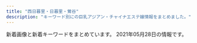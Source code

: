 ```yaml
---
title: "西日暮里・日暮里・鶯谷"
description: "キーワード別にの巨乳アジアン・チャイナエステ嬢情報をまとめました。"
---
```


新着画像と新着キーワードをまとめています。
2021年05月28日の情報です。

<DmmAffiliateIns />
<KeywordTable
  shops={
    [
    {
        "keywords": {
            "\u30bb\u30af\u30b7\u30fc": 34,
            "\u30c0\u30a4\u30ca\u30de\u30a4\u30c8": 1,
            "E": 1,
            "G": 2
        },
        "station": "JR\u65e5\u66ae\u91cc\u99c5\u5357\u53e3",
        "url": "https://www.sofia-est.com/",
        "img_links": [
            "https://www.sofia-est.com/img/material/photo8.jpg",
            "https://www.sofia-est.com/img/girl/main/s106_1.jpg",
            "https://www.sofia-est.com/img/girl/list/s97_list.jpg",
            "https://www.sofia-est.com/img/girl/thumb/s113_2.jpg",
            "https://www.sofia-est.com/img/girl/thumb/s97_2.jpg",
            "https://www.sofia-est.com/img/girl/list/s113_list.jpg",
            "https://www.sofia-est.com/img/material/top_kodawariimg1.jpg",
            "https://www.sofia-est.com/img/girl/thumb/s97_1.jpg",
            "https://www.sofia-est.com/img/girl/thumb/s105_5.jpg",
            "https://www.sofia-est.com/img/girl/main/s57_1.jpg",
            "https://www.sofia-est.com/img/girl/thumb/s113_1.jpg",
            "https://www.sofia-est.com/img/material/movie_right_yaji.png",
            "https://www.sofia-est.com/img/girl/thumb/s105_3.jpg",
            "https://www.sofia-est.com/img/material/movie_left_yaji.png",
            "https://www.sofia-est.com/img/material/mob_t5.jpg",
            "https://www.sofia-est.com/img/girl/list/s81_list.jpg",
            "https://www.sofia-est.com/img/girl/thumb/s106_4.jpg",
            "https://www.sofia-est.com/img/girl/list/s99_list.jpg",
            "https://www.sofia-est.com/img/girl/main/s108_1.jpg",
            "https://www.sofia-est.com/img/girl/pickup/pickup20200111122329.jpg",
            "https://www.sofia-est.com/img/girl/thumb/s89_2.jpg",
            "https://www.sofia-est.com/img/girl/main/s81_1.jpg",
            "https://www.sofia-est.com/img/material/pagetop_rollout.png",
            "https://www.sofia-est.com/img/material/courseoption_rev1.png",
            "https://www.sofia-est.com/img/girl/main/s113_1.jpg",
            "https://www.sofia-est.com/img/material/noimg_b.jpg",
            "https://www.sofia-est.com/img/material/gm2_rollout.png",
            "https://www.sofia-est.com/img/material/mob_m4.jpg",
            "https://www.sofia-est.com/img/material/top_about.png",
            "https://www.sofia-est.com/img/material/page8_subt1.png",
            "https://www.sofia-est.com/img/girl/thumb/s108_1.jpg",
            "https://www.sofia-est.com/img/material/mobileqr.png",
            "https://www.sofia-est.com/img/girl/list/s92_list.jpg",
            "https://www.sofia-est.com/img/material/photo4.jpg",
            "https://www.sofia-est.com/img/material/page6_subt1.png",
            "https://www.sofia-est.com/img/material/mob_m3_rev1.jpg",
            "https://www.sofia-est.com/img/girl/thumb/s84_1.jpg",
            "https://www.sofia-est.com/img/girl/thumb/s105_2.jpg",
            "https://www.sofia-est.com/img/girl/thumb/s56_1.jpg",
            "https://www.sofia-est.com/img/material/page4_subt1.png",
            "https://www.sofia-est.com/img/girl/thumb/s81_1.jpg",
            "https://www.sofia-est.com/img/girl/thumb/s100_2.jpg",
            "https://www.sofia-est.com/img/material/page5_subt1.png",
            "https://www.sofia-est.com/img/material/photo7.jpg",
            "https://www.sofia-est.com/img/material/course_tanta2.png",
            "https://www.sofia-est.com/img/girl/thumb/s105_4.jpg",
            "https://www.sofia-est.com/img/girl/thumb/s105_1.jpg",
            "https://www.sofia-est.com/img/material/course_tanta1.png",
            "https://www.sofia-est.com/img/material/mob_m5.jpg",
            "https://www.sofia-est.com/img/material/gm1_rollout.png",
            "https://www.sofia-est.com/img/girl/thumb/s92_1.jpg",
            "https://www.sofia-est.com/img/girl/main/s97_1.jpg",
            "https://www.sofia-est.com/img/material/hosi5.png",
            "https://www.sofia-est.com/img/material/photo5.jpg",
            "https://www.sofia-est.com/img/girl/thumb/s106_3.jpg",
            "https://www.sofia-est.com/img/material/page2_subt1.png",
            "https://www.sofia-est.com/img/girl/pickup/pickup20191220093702.jpg",
            "https://www.sofia-est.com/img/material/coursepoint_rev2.png",
            "https://www.sofia-est.com/img/material/mob_m1_rev1.jpg",
            "https://www.sofia-est.com/img/girl/thumb/s55_1.jpg",
            "https://www.sofia-est.com/img/material/top_kodawari.png",
            "https://www.sofia-est.com/img/material/phototxt.jpg",
            "https://www.sofia-est.com/img/girl/list/s108_list.jpg",
            "https://www.sofia-est.com/img/girl/thumb/s81_2.jpg",
            "https://www.sofia-est.com/img/material/yakusoku.png",
            "https://www.sofia-est.com/img/material/mob_t3.jpg",
            "https://www.sofia-est.com/img/girl/thumb/s106_1.jpg",
            "https://www.sofia-est.com/img/material/top_pickup.png",
            "https://www.sofia-est.com/img/girl/list/s89_list.jpg",
            "https://www.sofia-est.com/img/girl/thumb/s108_3.jpg",
            "https://www.sofia-est.com/img/material/sd_rt_btn.png",
            "https://www.sofia-est.com/img/girl/list/s84_list.jpg",
            "https://www.sofia-est.com/img/girl/main/s105_1.jpg",
            "https://www.sofia-est.com/img/material/top_twitter.png",
            "https://www.sofia-est.com/img/material/page3_1_subt2.png",
            "https://www.sofia-est.com/img/girl/main/s99_1.jpg",
            "https://www.sofia-est.com/img/girl/list/s55_list.jpg",
            "https://www.sofia-est.com/img/material/mob_youtube.png",
            "https://www.sofia-est.com/img/material/photo1.jpg",
            "https://www.sofia-est.com/img/girl/thumb/s94_1.jpg",
            "https://www.sofia-est.com/img/material/doublecourse_rev1.png",
            "https://www.sofia-est.com/img/girl/list/s57_list.jpg",
            "https://www.sofia-est.com/img/girl/list/s56_list.jpg",
            "https://www.sofia-est.com/img/material/mob_t1.jpg",
            "https://www.sofia-est.com/img/banner/koko_120x60.png",
            "https://www.sofia-est.com/img/girl/thumb/s81_4.jpg",
            "https://www.sofia-est.com/img/girl/thumb/s57_1.jpg",
            "https://www.sofia-est.com/img/girl/thumb/s106_2.jpg",
            "https://www.sofia-est.com/img/material/page5_subt2.png",
            "https://www.sofia-est.com/img/material/mob_t2.jpg",
            "https://www.sofia-est.com/img/material/page3_1_subt1.png",
            "https://www.sofia-est.com/img/girl/list/s100_list.jpg",
            "https://www.sofia-est.com/img/material/photobig.jpg",
            "https://www.sofia-est.com/img/material/page7_subt1.png",
            "https://www.sofia-est.com/img/material/noimg_thumb.jpg",
            "https://www.sofia-est.com/img/girl/main/s100_1.jpg",
            "https://www.sofia-est.com/img/girl/thumb/s81_3.jpg",
            "https://www.sofia-est.com/img/girl/list/s106_list.jpg",
            "https://www.sofia-est.com/img/girl/list/s105_list.jpg",
            "https://www.sofia-est.com/img/material/noimg_m.jpg",
            "https://www.sofia-est.com/img/what/coupon202009.png",
            "https://www.sofia-est.com/img/girl/thumb/s89_1.jpg",
            "https://www.sofia-est.com/img/material/gm6_rollout.png",
            "https://www.sofia-est.com/img/top/topslide20141211.jpg",
            "https://www.sofia-est.com/img/material/photo3.jpg",
            "https://www.sofia-est.com/img/top/topslide20150918.jpg",
            "https://www.sofia-est.com/img/girl/thumb/s108_2.jpg",
            "https://www.sofia-est.com/img/girl/pickup/pickup20191220093623.jpg",
            "https://www.sofia-est.com/img/girl/thumb/s100_1.jpg",
            "https://www.sofia-est.com/img/girl/pickup/pickup20190509222453.jpg",
            "https://www.sofia-est.com/img/material/mob_t4.jpg",
            "https://www.sofia-est.com/img/material/movie20141210.jpg",
            "https://www.sofia-est.com/img/girl/main/s89_1.jpg",
            "https://www.sofia-est.com/img/material/top_news.png",
            "https://www.sofia-est.com/img/material/photo2.jpg",
            "https://www.sofia-est.com/img/material/movieicon.png",
            "https://www.sofia-est.com/img/material/page3_subt1.png",
            "https://www.sofia-est.com/img/girl/thumb/s106_5.jpg",
            "https://www.sofia-est.com/img/material/top_movie.png",
            "https://www.sofia-est.com/img/girl/list/s111_list.jpg",
            "https://www.sofia-est.com/img/material/mob_m2_rev1.jpg",
            "https://www.sofia-est.com/img/material/gm4_rollout.png",
            "https://www.sofia-est.com/img/material/page4_subt2.png",
            "https://www.sofia-est.com/img/material/top_camp.png",
            "https://www.sofia-est.com/img/top/topslide20141210.jpg",
            "https://www.sofia-est.com/img/material/top_newface.png",
            "https://www.sofia-est.com/img/material/page6_subt3.png",
            "https://www.sofia-est.com/img/material/photo6.jpg",
            "https://www.sofia-est.com/img/girl/thumb/s81_5.jpg",
            "https://www.sofia-est.com/img/material/gm5_rollout.png",
            "https://www.sofia-est.com/img/material/top_infomation.png",
            "https://www.sofia-est.com/img/material/iph.png",
            "https://www.sofia-est.com/img/girl/mobilepickup/mobilepickup20200302124127.jpg",
            "https://www.sofia-est.com/img/material/gm3_rollout.png",
            "https://www.sofia-est.com/img/material/page8_subt2.png",
            "https://www.sofia-est.com/img/girl/thumb/s99_2.jpg",
            "https://www.sofia-est.com/img/material/page6_subt2.png",
            "https://www.sofia-est.com/img/girl/thumb/s99_1.jpg",
            "https://www.sofia-est.com/img/girl/list/s94_list.jpg"
        ],
        "name": "\u30bd\u30d5\u30a3\u30a2"
    },
    {
        "name": "Oasis\uff5e\u30aa\u30a2\u30b7\u30b9",
        "keywords": {},
        "img_links": [
            "http://lillian.work/room/tl3.jpg",
            "http://lillian.work/button/home.png",
            "http://lillian.work/room/room-l1.jpg",
            "http://lillian.work/images/footer-r.png",
            "http://lillian.work/staff/miki-s1.jpg",
            "http://lillian.work/images/header3.png",
            "http://lillian.work/icon/facebook.png",
            "http://lillian.work/images/main1.jpg",
            "http://lillian.work/images/main-sp.jpg",
            "http://lillian.work/room/esthe3.jpg",
            "http://lillian.work/icon/line.png",
            "http://lillian.work/images/footer-l.png",
            "http://lillian.work/icon/google_plus.png",
            "http://lillian.work/room/room-l3.jpg",
            "http://lillian.work/room/room-l4.jpg",
            "http://lillian.work/room/tl2.jpg",
            "http://lillian.work/room/room-l2.jpg",
            "http://lillian.work/staff/miki-l1.jpg",
            "http://lillian.work/staff/nana-s1.jpg",
            "http://lillian.work/images/flower.png",
            "http://lillian.work/room/tl1.jpg",
            "http://lillian.work/button/staff.png",
            "http://lillian.work/staff/nana-l1.jpg",
            "http://lillian.work/room/esthe1.jpg",
            "http://lillian.work/images/clear.png",
            "http://lillian.work/room/esthe2.jpg",
            "http://lillian.work/icon/twitter.png"
        ],
        "station": "JR\u9daf\u8c37\u99c5\u5317\u53e3",
        "url": "http://lillian.work/"
    },
    {
        "img_links": [
            "http://www.night.ne.jp/nightnet/img/5.jpg",
            "http://www.night.ne.jp/_format/W/img/whats_view.jpg",
            "http://www.night.ne.jp/nightnet/img/6.jpg",
            "http://www.night.ne.jp/tokyo/hayasi/img_staff/g_7377.jpg",
            "http://www.night.ne.jp/tokyo/hayasi/img/view_1.jpg",
            "http://www.night.ne.jp/nightnet/img/10.jpg",
            "http://www.night.ne.jp/nightnet/img/16.jpg",
            "http://www.night.ne.jp/_format/P/img/whats_news.jpg",
            "http://www.night.ne.jp/tokyo/hayasi/img/view_4.jpg",
            "http://www.night.ne.jp/_format/P/img/over_msg_01.jpg",
            "http://www.night.ne.jp/nightnet/img/8.jpg",
            "http://www.night.ne.jp/tokyo/hayasi/img/view_6.jpg",
            "http://www.night.ne.jp/_format/P/img/index_enter_1.jpg",
            "http://www.night.ne.jp/nightnet/img/1.jpg",
            "http://www.night.ne.jp/tokyo/hayasi/img/view_2.jpg",
            "http://www.night.ne.jp/nightnet/img/14.jpg",
            "http://www.night.ne.jp/nightnet/img/11.jpg",
            "http://www.night.ne.jp/nightnet/img/2.jpg",
            "http://www.night.ne.jp/nightnet/img/17.jpg",
            "http://www.night.ne.jp/tokyo/hayasi/img/view_3.jpg",
            "http://www.night.ne.jp/nightnet/img/4.jpg",
            "http://www.night.ne.jp/tokyo/hayasi/img/index_view.jpg",
            "http://www.night.ne.jp/nightnet/img/12a.jpg",
            "http://www.night.ne.jp/nightnet/img/3.jpg",
            "http://www.night.ne.jp/nightnet/img/15.jpg",
            "http://www.night.ne.jp/nightnet/img/7.jpg",
            "http://www.night.ne.jp/tokyo/hayasi/img/qr_code.jpg",
            "http://www.night.ne.jp/tokyo/hayasi/img_staff/g_7376.jpg",
            "http://www.night.ne.jp/tokyo/hayasi/img/view_5.jpg",
            "http://www.night.ne.jp/nightnet/img/9.jpg",
            "http://www.night.ne.jp/tokyo/hayasi/img/index_top.jpg",
            "http://www.night.ne.jp/tokyo/hayasi/img/index.jpg",
            "http://www.night.ne.jp/_format/P/img/over_msg_02.jpg",
            "http://www.night.ne.jp/nightnet/img/13.jpg"
        ],
        "name": "\u6797\u30de\u30c3\u30b5\u30fc\u30b8",
        "keywords": {},
        "station": "JR\u65e5\u66ae\u91cc\u99c5",
        "url": "http://www.night.ne.jp/tokyo/hayasi/"
    },
    {
        "station": "JR\u65e5\u66ae\u91cc\u99c5\u6771\u53e3",
        "name": "\u548c\u5408 \u308f\u3054\u3046",
        "url": "http://esthe-aroma.red/",
        "img_links": [
            "http://esthe-aroma.red/images/r3.jpg",
            "http://esthe-aroma.red/images/staff_s.png",
            "http://esthe-aroma.red/images/cg04.jpg",
            "http://esthe-aroma.red/link/menlog.jpg",
            "http://esthe-aroma.red/images/cg02.jpg",
            "http://esthe-aroma.red/images/cg07.jpg",
            "http://esthe-aroma.red/images/r1.jpg",
            "http://esthe-aroma.red/images/imm.jpg",
            "http://esthe-aroma.red/images/cg10.jpg",
            "http://esthe-aroma.red/images/r4.jpg",
            "http://esthe-aroma.red/images/cg06.jpg",
            "http://esthe-aroma.red/images/sruru.jpg",
            "http://esthe-aroma.red/images/cg03.jpg",
            "http://esthe-aroma.red/images/news.png",
            "http://esthe-aroma.red/images/rec.png",
            "http://esthe-aroma.red/images/r2.jpg",
            "http://esthe-aroma.red/images/cg01.jpg",
            "http://esthe-aroma.red/images/top.png",
            "http://esthe-aroma.red/images/evetop.png",
            "http://esthe-aroma.red/images/cg08.jpg",
            "http://esthe-aroma.red/images/precau.png",
            "http://esthe-aroma.red/images/kan.jpg"
        ],
        "keywords": {
            "E": 1,
            "D": 7,
            "86": 8
        }
    },
    {
        "url": "http://www.mac-riraku106.xyz/",
        "keywords": {
            "D": 47,
            "F": 3,
            "C": 19,
            "86": 19,
            "85": 15,
            "94": 3,
            "E": 6
        },
        "station": "JR\u65e5\u66ae\u91cc\u99c5\u5357\u53e3",
        "name": "\u306f\u305f\u3061",
        "img_links": [
            "http://www.mac-riraku106.xyz/uploads/200310/1-20031013091I08.jpg",
            "http://www.mac-riraku106.xyz/uploads/191008/1-19100Q5453V63.jpg",
            "http://www.mac-riraku106.xyz/uploads/190926/1-1Z926131R6102.jpg",
            "http://www.mac-riraku106.xyz/uploads/200801/1-200P1110631926.jpg",
            "http://www.mac-riraku106.xyz/uploads/200317/1-20031G4420c38.jpg",
            "http://www.mac-riraku106.xyz/uploads/190826/1-1ZR614462Qa.jpg",
            "http://www.mac-riraku106.xyz/uploads/200608/1-20060Q0251EY.jpg",
            "http://www.mac-riraku106.xyz/static/picture/tel.png",
            "http://www.mac-riraku106.xyz/uploads/200317/1-20031G44235R7.jpg",
            "http://www.mac-riraku106.xyz/uploads/191219/1-19121912423J29.jpg",
            "http://www.mac-riraku106.xyz/uploads/190926/1-1Z926131T2408.jpg",
            "http://www.mac-riraku106.xyz/uploads/191209/1-191209122ZY50.jpg",
            "http://www.mac-riraku106.xyz/uploads/200325/1-2003251H340B9.jpg",
            "http://www.mac-riraku106.xyz/uploads/200801/1-200P1110A4M2.jpg",
            "http://www.mac-riraku106.xyz/uploads/191106/1-191106092J62Y.jpg",
            "http://www.mac-riraku106.xyz/uploads/191106/1-191106092S0357.jpg",
            "http://www.mac-riraku106.xyz/uploads/200501/1-200501144951148.jpg",
            "http://www.mac-riraku106.xyz/uploads/190723/30-1.jpg",
            "http://www.mac-riraku106.xyz/uploads/190906/1-1ZZ6125225A4.jpg",
            "http://www.mac-riraku106.xyz/static/picture/1.jpg",
            "http://www.mac-riraku106.xyz/static/picture/2.jpg",
            "http://www.mac-riraku106.xyz/uploads/191209/1-1912091229204E.jpg",
            "http://www.mac-riraku106.xyz/uploads/200325/1-2003251H312V4.jpg",
            "http://www.mac-riraku106.xyz/uploads/200501/1-200501125251121.jpg",
            "http://www.mac-riraku106.xyz/static/picture/michi01.png",
            "http://www.mac-riraku106.xyz/uploads/191008/1-19100Q5451M20.jpg",
            "http://www.mac-riraku106.xyz/uploads/191209/1-191209123459153.jpg",
            "http://www.mac-riraku106.xyz/uploads/191106/1-191106092T0531.jpg",
            "http://www.mac-riraku106.xyz/uploads/200818/1-200QQ55415J4.jpg",
            "http://www.mac-riraku106.xyz/uploads/190906/1-1ZZ612503C39.jpg",
            "http://www.mac-riraku106.xyz/uploads/200818/1-200QQ554231G.jpg",
            "http://www.mac-riraku106.xyz/static/picture/top-img09.png",
            "http://www.mac-riraku106.xyz/uploads/200801/1-200P1110412514.jpg",
            "http://www.mac-riraku106.xyz/uploads/191128/1-19112Q3111UF.jpg",
            "http://www.mac-riraku106.xyz/uploads/200608/1-20060Q02506204.jpg",
            "http://www.mac-riraku106.xyz/uploads/200501/1-200501125300127.jpg",
            "http://www.mac-riraku106.xyz/uploads/190723/33-1.jpg",
            "http://www.mac-riraku106.xyz/uploads/200501/1-200501145011C2.jpg",
            "http://www.mac-riraku106.xyz/static/picture/top-img02.png",
            "http://www.mac-riraku106.xyz/uploads/190723/1-2.jpg",
            "http://www.mac-riraku106.xyz/uploads/200501/1-200501125150516.jpg",
            "http://www.mac-riraku106.xyz/uploads/190723/23-3.jpg",
            "http://www.mac-riraku106.xyz/uploads/191128/1-19112Q31009521.jpg",
            "http://www.mac-riraku106.xyz/uploads/190723/34-1.jpg",
            "http://www.mac-riraku106.xyz/static/picture/top-img03.png",
            "http://www.mac-riraku106.xyz/static/picture/call.png",
            "http://www.mac-riraku106.xyz/uploads/200501/1-200501125159161.jpg",
            "http://www.mac-riraku106.xyz/uploads/191128/1-19112Q3102OP.jpg",
            "http://www.mac-riraku106.xyz/uploads/200501/1-200501145002a7.jpg",
            "http://www.mac-riraku106.xyz/uploads/190826/1-1ZR6144611E0.jpg",
            "http://www.mac-riraku106.xyz/uploads/190723/23-2.jpg",
            "http://www.mac-riraku106.xyz/uploads/200818/1-200QQ5535E92.jpg",
            "http://www.mac-riraku106.xyz/uploads/200310/1-200310130Z0421.jpg",
            "http://www.mac-riraku106.xyz/uploads/190723/1-1.jpg",
            "http://www.mac-riraku106.xyz/uploads/190723/10-1.jpg",
            "http://www.mac-riraku106.xyz/uploads/190723/25-1.jpg",
            "http://www.mac-riraku106.xyz/uploads/200310/1-200310130925920.jpg",
            "http://www.mac-riraku106.xyz/uploads/191219/1-191219124141563.jpg",
            "http://www.mac-riraku106.xyz/uploads/200317/1-20031G44220J0.jpg",
            "http://www.mac-riraku106.xyz/uploads/190723/21-1.jpg",
            "http://www.mac-riraku106.xyz/static/picture/top-img01.png",
            "http://www.mac-riraku106.xyz/uploads/190723/10-2.jpg",
            "http://www.mac-riraku106.xyz/static/picture/michi02.png",
            "http://www.mac-riraku106.xyz/uploads/190723/23-1.jpg"
        ]
    },
    {
        "name": "\u7e01",
        "keywords": {
            "C": 6
        },
        "station": "JR\u65e5\u66ae\u91cc\u99c5\u6771\u53e3",
        "img_links": [
            "http://www.en-nippori.net/image/therapist/02.jpg",
            "http://www.en-nippori.net/image/mainparts/images/navi01_06.jpg",
            "http://www.en-nippori.net/image/mainparts/images/navi01_03.jpg",
            "http://www.en-nippori.net/image/therapist/01.jpg",
            "http://www.en-nippori.net/image/mainparts/images/navi01_07.jpg",
            "http://www.en-nippori.net/image/therapist/04.jpg",
            "http://www.en-nippori.net/image/therapist/03.jpg",
            "http://www.en-nippori.net/image/therapist/06.jpg",
            "http://www.en-nippori.net/image/index/top.jpg",
            "http://www.en-nippori.net/image/mainparts/images/navi01_02.jpg",
            "http://www.en-nippori.net/image/mainparts/main.jpg",
            "http://www.en-nippori.net/image/mainparts/images/navi01_04.jpg",
            "http://www.en-nippori.net/image/mainparts/images/navi01_05.jpg"
        ],
        "url": "http://www.en-nippori.net/"
    },
    {
        "keywords": {
            "86": 12,
            "83": 36,
            "C": 48,
            "87": 24,
            "E": 24,
            "D": 12,
            "84": 12
        },
        "station": "JR\u897f\u65e5\u66ae\u91cc\u99c5",
        "img_links": [
            "http://flowerscent.este.work/2/uploadimg/1621772192.jpeg",
            "http://flowerscent.este.work/2/uploadimg/1600260826.jpg",
            "http://flowerscent.este.work/head_3_4691_1556258938113847.png",
            "http://flowerscent.este.work/head_2_4691_1553674270815382.png",
            "http://flowerscent.este.work/2/uploadimg/1599833697.jpg",
            "http://flowerscent.este.work/2/uploadimg/1621772225.jpg",
            "http://flowerscent.este.work/head_1_4691_1553674270167089.png"
        ],
        "url": "http://flowerscent.este.work/",
        "name": "\u3075\u308f\u3075\u308f"
    },
    {
        "name": "\u706f\u308a\u5c4b",
        "station": "JR\u897f\u65e5\u66ae\u91cc\u99c5",
        "url": "http://chou.ies.bz/",
        "keywords": {
            "85": 1,
            "D": 11,
            "E": 1,
            "86": 8,
            "C": 1,
            "87": 2,
            "84": 2
        },
        "img_links": [
            "http://chou.ies.bz/images/n1.jpg",
            "http://chou.ies.bz/photos/sites/85/2019/07/2019070106333414.jpg",
            "http://chou.ies.bz/images/mobile.png",
            "http://chou.ies.bz/photos/sites/85/2021/05/2021051201142065.jpg",
            "http://chou.ies.bz/photos/sites/85/2020/12/2020120204150858.jpg",
            "http://chou.ies.bz/images/s_staff.jpg",
            "http://chou.ies.bz/photos/sites/85/2020/10/2020100610370157.jpg",
            "http://chou.ies.bz/images/s1.png",
            "http://chou.ies.bz/photos/sites/85/2019/07/2019070106340260.jpg",
            "http://chou.ies.bz/images/s3.png",
            "http://chou.ies.bz/photos/sites/85/2020/12/2020121802483415.jpg",
            "http://chou.ies.bz/photos/sites/85/2020/10/2020100610383828.jpg",
            "http://chou.ies.bz/photos/sites/85/2020/12/2020120204265615.jpg",
            "http://chou.ies.bz/photos/sites/85/2019/06/2019062803491517.jpg",
            "http://chou.ies.bz/images/top.png",
            "http://chou.ies.bz/images/s_news.png",
            "http://chou.ies.bz/photos/sites/85/2019/07/2019070106330942.jpg",
            "http://chou.ies.bz/photos/sites/85/2019/07/2019070509385227.jpg",
            "http://chou.ies.bz/photos/sites/85/2019/12/2019120602315853.jpg",
            "http://chou.ies.bz/photos/sites/85/2021/04/2021042710033582.jpg",
            "http://chou.ies.bz/images/s_link.png",
            "http://chou.ies.bz/images/s_pick.png",
            "http://chou.ies.bz/photos/sites/85/2019/07/2019070106320474.jpg",
            "http://chou.ies.bz/images/n3.png"
        ]
    },
    {
        "url": "http://www.relax-mirai.info/",
        "name": "\u672a\u6765",
        "img_links": [
            "http://www.relax-mirai.info/images/m03.jpg",
            "http://www.relax-mirai.info/images/sayuri1.jpg",
            "http://www.relax-mirai.info/images/m04.jpg",
            "http://www.relax-mirai.info/images/qr.jpg",
            "http://www.relax-mirai.info/images/m02.jpg",
            "http://www.relax-mirai.info/images/info02.jpg",
            "http://www.relax-mirai.info/gals/risa1.jpg",
            "http://www.relax-mirai.info/gals/aki1.jpg",
            "http://www.relax-mirai.info/i/120/sayuri1.jpg",
            "http://www.relax-mirai.info/images/momo1.jpg",
            "http://www.relax-mirai.info/i/images/sayuri1.jpg",
            "http://www.relax-mirai.info/i/images/momo1.jpg",
            "http://www.relax-mirai.info/images/risa1.jpg",
            "http://www.relax-mirai.info/gals/emi1.jpg",
            "http://www.relax-mirai.info/images/info01.jpg",
            "http://www.relax-mirai.info/gals/kaka1.jpg"
        ],
        "keywords": {},
        "station": "\u65e5\u66ae\u91cc\u99c5\u6771\u53e3"
    },
    {
        "station": "JR\u897f\u65e5\u66ae\u91cc\u99c5",
        "img_links": [
            "http://onkyoukou.tyo.cm/images/face_bj3.jpg",
            "http://onkyoukou.tyo.cm/images/s_link.jpg",
            "http://onkyoukou.tyo.cm/photos/sites/88/2017/03/staff2.jpg",
            "http://onkyoukou.tyo.cm/images/mobile.jpg",
            "http://onkyoukou.tyo.cm/images/acc3.jpg",
            "http://onkyoukou.tyo.cm/images/acc1.jpg",
            "http://onkyoukou.tyo.cm/photos/sites/88/2017/03/staff4.jpg",
            "http://onkyoukou.tyo.cm/images/n3.jpg",
            "http://onkyoukou.tyo.cm/images/s_pick.jpg",
            "http://onkyoukou.tyo.cm/images/s_staff.jpg",
            "http://onkyoukou.tyo.cm/images/nbj3.jpg",
            "http://onkyoukou.tyo.cm/images/s_news.jpg",
            "http://onkyoukou.tyo.cm/images/s_mobile.jpg",
            "http://onkyoukou.tyo.cm/images/top.png",
            "http://onkyoukou.tyo.cm/photos/sites/88/2017/03/staff1.jpg",
            "http://onkyoukou.tyo.cm/images/s_face.jpg",
            "http://onkyoukou.tyo.cm/images/nbj1.jpg",
            "http://onkyoukou.tyo.cm/images/face_bj.jpg",
            "http://onkyoukou.tyo.cm/photos/sites/88/2020/03/2020030111163079.jpg",
            "http://onkyoukou.tyo.cm/images/n1.jpg",
            "http://onkyoukou.tyo.cm/images/acc2.jpg",
            "http://onkyoukou.tyo.cm/images/s_staff1.jpg",
            "http://onkyoukou.tyo.cm/images/line.jpg"
        ],
        "name": "\u6e29\u99a8\u6e2f-\u304a\u3093\u304d\u3087\u3046\u3053\u3046-",
        "keywords": {
            "87": 3,
            "86": 3,
            "88": 6,
            "C": 13
        },
        "url": "http://onkyoukou.tyo.cm/"
    },
    {
        "img_links": [
            "http://momo.tyo.cm/images/news.png",
            "http://momo.tyo.cm/images/tit04.png",
            "http://momo.tyo.cm/images/tit01.png",
            "http://momo.tyo.cm/images/nav_link02.png",
            "http://momo.tyo.cm/photos/sites/53/2021/02/2021021607405658.jpg",
            "http://momo.tyo.cm/images/nav_link03.png",
            "http://momo.tyo.cm/images/tit_com.png",
            "http://momo.tyo.cm/images/tit02.png",
            "http://momo.tyo.cm/images/nav_link04.png",
            "http://momo.tyo.cm/images/tit_com05.png",
            "http://momo.tyo.cm/photos/sites/53/2021/02/2021021607405730.jpg",
            "http://momo.tyo.cm/images/tit_com04.png",
            "http://momo.tyo.cm/images/border01.png",
            "http://momo.tyo.cm/images/border02.png",
            "http://momo.tyo.cm/images/tit_com02.png",
            "http://momo.tyo.cm/photos/sites/53/2021/02/2021021607405578.jpg",
            "http://momo.tyo.cm/photos/sites/53/2021/02/2021021607405882.jpg",
            "http://momo.tyo.cm/images/tit_staff.png",
            "http://momo.tyo.cm/images/pagetop.png",
            "http://momo.tyo.cm/images/tit_com01.png",
            "http://momo.tyo.cm/images/tit_com03.png",
            "http://momo.tyo.cm/images/bg_pick.png",
            "http://momo.tyo.cm/images/tit05.png",
            "http://momo.tyo.cm/images/nav_link01.png",
            "http://momo.tyo.cm/images/nav_link05.png",
            "http://momo.tyo.cm/images/top_slider01.jpg",
            "http://momo.tyo.cm/images/tit_link01.png",
            "http://momo.tyo.cm/images/top_slider02.jpg",
            "http://momo.tyo.cm/images/tit03.png",
            "http://momo.tyo.cm/images/nav_link06.png"
        ],
        "station": "JR\u65e5\u66ae\u91cc\u99c5\u5357\u53e3",
        "url": "http://momo.tyo.cm/",
        "name": "\u6843",
        "keywords": {
            "86": 15,
            "D": 20,
            "85": 5
        }
    },
    {
        "name": "\u5065\u7f8e\u5802",
        "station": "JR\u9daf\u8c37\u99c5\u5317\u53e3",
        "url": "http://es-rlx.com/",
        "keywords": {
            "C": 15
        },
        "img_links": [
            "http://es-rlx.com/staff/yuki/01mb.jpg",
            "http://es-rlx.com/pic/head.png",
            "http://es-rlx.com/img/access/road02.jpg",
            "http://es-rlx.com/staff/minami/01.jpg",
            "http://es-rlx.com/pic/top1.jpg",
            "http://es-rlx.com/pic/top2.jpg",
            "http://es-rlx.com/img/ft_tel.png",
            "http://es-rlx.com/img/ttl_staff.png",
            "http://es-rlx.com/i/files/homeimg.jpg",
            "http://es-rlx.com/img/ttl_mobile.png",
            "http://es-rlx.com/staff/yuki/01.jpg",
            "http://es-rlx.com/img/ttl_tnew.png",
            "http://es-rlx.com/img/ttl_rec.png",
            "http://es-rlx.com/img/access/road01.jpg",
            "http://es-rlx.com/img/access/kanban.png",
            "http://es-rlx.com/img/youtube.jpg",
            "http://es-rlx.com/staff/sakura/01mb.jpg",
            "http://es-rlx.com/img/access/roaddm.png",
            "http://es-rlx.com/staff/minami/01mb.jpg",
            "http://es-rlx.com/staff/sakura/01.jpg",
            "http://es-rlx.com/img/access/road04.jpg",
            "http://es-rlx.com/pic/top3.jpg",
            "http://es-rlx.com/img/access/road03.jpg"
        ]
    },
    {
        "keywords": {
            "C": 15,
            "D": 24,
            "85": 12,
            "87": 8,
            "86": 4,
            "E": 4,
            "83": 4
        },
        "name": "\u3082\u307f\u306e\u6728",
        "station": "\u753a\u5c4b\u99c51\u756a\u51fa\u53e3",
        "img_links": [
            "https://mominoki.tyo.ac/images/themes/pink/mobile.jpg",
            "https://mominoki.tyo.ac/images/themes/pink/s_news.png",
            "https://mominoki.tyo.ac/photos/sites/41/2020/11/2020111401222038.jpg",
            "https://mominoki.tyo.ac/images/room2.jpg",
            "https://mominoki.tyo.ac/images/themes/pink/s_newface.png",
            "https://mominoki.tyo.ac/photos/sites/41/2020/09/2020092804344859.jpg",
            "https://mominoki.tyo.ac/images/themes/pink/r3.jpg",
            "https://mominoki.tyo.ac/images/room4.jpg",
            "https://mominoki.tyo.ac/photos/sites/41/2021/03/202103150746598.jpg",
            "https://mominoki.tyo.ac/images/themes/pink/no2.png",
            "https://mominoki.tyo.ac/images/themes/pink/s_staff.png",
            "https://mominoki.tyo.ac/photos/sites/41/2020/09/2020092804344750.jpg",
            "https://mominoki.tyo.ac/images/themes/pink/s_ranking.png",
            "https://mominoki.tyo.ac/images/themes/pink/s_pickup.png",
            "https://mominoki.tyo.ac/images/room1.jpg",
            "https://mominoki.tyo.ac/photos/sites/41/2020/09/2020092810535583.jpg",
            "https://mominoki.tyo.ac/images/themes/pink/s_link.png",
            "https://mominoki.tyo.ac/images/themes/pink/no1.png",
            "https://mominoki.tyo.ac/images/themes/pink/line.png",
            "https://mominoki.tyo.ac/images/room3.jpg",
            "https://mominoki.tyo.ac/photos/sites/41/2020/09/2020092801595154.jpg",
            "https://mominoki.tyo.ac/photos/sites/41/2020/09/2020092804344656.jpg",
            "https://mominoki.tyo.ac/photos/sites/41/2021/03/202103150747058.jpg"
        ],
        "url": "https://mominoki.tyo.ac/"
    },
    {
        "name": "\u30ed\u30fc\u30ba",
        "keywords": {
            "\u4e73": 4
        },
        "url": "http://minopom.xyz/",
        "img_links": [
            "http://minopom.xyz/uploads/210430/1-2104301Q63S18.jpg",
            "http://minopom.xyz/uploads/allimg/210410/1-21041014500NX.jpg",
            "http://minopom.xyz/picture/room1.jpg",
            "http://minopom.xyz/uploads/allimg/210410/1-210410144PY50.jpg",
            "http://www.minopom.xyz/uploads/allimg/210410/1-210410144PY50.jpg",
            "http://www.minopom.xyz/uploads/allimg/210410/1-21041014450GC.jpg",
            "http://minopom.xyz/uploads/allimg/210410/1-210410144323118.jpg",
            "http://minopom.xyz/picture/totop_04.png",
            "http://minopom.xyz/uploads/210406/1-210406143244C2.jpg",
            "http://minopom.xyz/picture/img.site-builder.jpg",
            "http://minopom.xyz/uploads/allimg/210410/1-210410144U4934.jpg",
            "http://www.minopom.xyz/picture/head.jpg",
            "http://www.minopom.xyz/picture/img.site-builder.jpg",
            "http://minopom.xyz/uploads/210419/1-21041914162C16.jpg",
            "http://minopom.xyz/uploads/allimg/210410/1-2104101450455A.jpg",
            "http://www.minopom.xyz/uploads/allimg/210410/1-21041014500NX.jpg",
            "http://www.minopom.xyz/uploads/allimg/210410/1-210410144323118.jpg",
            "http://minopom.xyz/uploads/allimg/210410/1-210410145124148.jpg",
            "http://minopom.xyz/uploads/allimg/210410/1-21041014450GC.jpg",
            "http://minopom.xyz/picture/head.jpg",
            "http://minopom.xyz/uploads/allimg/210406/1-21040614313L45.jpg",
            "http://minopom.xyz/uploads/210406/1-210406143111G0.jpg",
            "http://minopom.xyz/uploads/allimg/210410/1-21041014413S64.jpg",
            "http://www.minopom.xyz/uploads/allimg/210410/1-2104101450455A.jpg",
            "http://www.minopom.xyz/uploads/allimg/210410/1-21041014413S64.jpg",
            "http://minopom.xyz/picture/room2.jpg",
            "http://www.minopom.xyz/uploads/allimg/210410/1-210410145124148.jpg",
            "http://minopom.xyz/uploads/allimg/210410/1-210410145204C9.jpg",
            "http://www.minopom.xyz/uploads/allimg/210410/1-210410144U4934.jpg",
            "http://www.minopom.xyz/picture/totop_04.png",
            "http://minopom.xyz/uploads/210406/1-2104061433121E.jpg",
            "http://minopom.xyz/picture/room3.jpg"
        ],
        "station": "JR\u7530\u7aef\u99c5"
    },
    {
        "name": "\u307f\u306a\u307f",
        "keywords": {},
        "url": "http://es-minami.com/",
        "station": "JR\u65e5\u66ae\u91cc\u99c5\u6771\u53e3",
        "img_links": [
            "http://es-minami.com/images/mobole.png",
            "http://www.es-minami.com/images/mika1.jpg",
            "http://www.es-minami.com/img/yuki1.jpg",
            "http://www.es-minami.com/gals/mika1.jpg",
            "http://es-minami.com/images/sayuri2.jpg",
            "http://www.es-minami.com/images/mobole.png",
            "http://es-minami.com/images/news.png",
            "http://www.es-minami.com/images/pick_staff6.jpg",
            "http://www.es-minami.com/img/mika2.jpg",
            "http://www.es-minami.com/images/news.png",
            "http://es-minami.com/img/nana1.jpg",
            "http://www.es-minami.com/images/staff-bar.png",
            "http://es-minami.com/gals/rika1.jpg",
            "http://es-minami.com/gals/sayuri2.jpg",
            "http://es-minami.com/gals/riri1.jpg",
            "http://www.es-minami.com/images/yuki1.jpg",
            "http://es-minami.com/img/riri1.jpg",
            "http://es-minami.com/images/rika1.jpg",
            "http://es-minami.com/images/mika2.jpg",
            "http://www.es-minami.com/images/mika2.jpg",
            "http://es-minami.com/gals/sakura1.jpg",
            "http://es-minami.com/img/yuki1.jpg",
            "http://es-minami.com/images/pick_staff6.jpg",
            "http://www.es-minami.com/gals/mika2.jpg",
            "http://es-minami.com/gals/yuki1.jpg",
            "http://www.es-minami.com/gals/sakura1.jpg",
            "http://es-minami.com/img/sayuri1.jpg",
            "http://www.es-minami.com/img/nana1.jpg",
            "http://www.es-minami.com/images/rika1.jpg",
            "http://es-minami.com/gals/nana1.jpg",
            "http://www.es-minami.com/gals/nana1.jpg",
            "http://www.es-minami.com/img/riri1.jpg",
            "http://www.es-minami.com/images/nana1.jpg",
            "http://www.es-minami.com/images/riri1.jpg",
            "http://www.es-minami.com/gals/rika1.jpg",
            "http://www.es-minami.com/img/sayuri2.jpg",
            "http://es-minami.com/img/mika2.jpg",
            "http://es-minami.com/img/mika1.jpg",
            "http://es-minami.com/images/yuki1.jpg",
            "http://es-minami.com/gals/sayuri1.jpg",
            "http://es-minami.com/gals/mika1.jpg",
            "http://www.es-minami.com/img/mika1.jpg",
            "http://es-minami.com/images/mika1.jpg",
            "http://es-minami.com/images/sayuri1.jpg",
            "http://www.es-minami.com/gals/yuki1.jpg",
            "http://www.es-minami.com/img/sayuri1.jpg",
            "http://www.es-minami.com/gals/sayuri2.jpg",
            "http://es-minami.com/img/sayuri2.jpg",
            "http://es-minami.com/images/nana1.jpg",
            "http://www.es-minami.com/images/sayuri2.jpg",
            "http://www.es-minami.com/gals/sayuri1.jpg",
            "http://es-minami.com/gals/mika2.jpg",
            "http://www.es-minami.com/images/sayuri1.jpg",
            "http://es-minami.com/images/staff-bar.png",
            "http://www.es-minami.com/gals/riri1.jpg",
            "http://es-minami.com/images/riri1.jpg"
        ]
    },
    {
        "name": "\u307b\u307b\u3048\u307f",
        "img_links": [
            "http://www.hohoemi.es-relax.info/gals/karin1.jpg",
            "http://www.hohoemi.es-relax.info/images/img02.jpg",
            "http://www.hohoemi.es-relax.info/images/img04.jpg",
            "http://www.hohoemi.es-relax.info/i/room/r02.jpg",
            "http://www.hohoemi.es-relax.info/gals/mirai1.jpg",
            "http://www.hohoemi.es-relax.info/images/r01.jpg",
            "http://www.hohoemi.es-relax.info/images/newsbar.jpg",
            "http://www.hohoemi.es-relax.info/images/img03.jpg",
            "http://www.hohoemi.es-relax.info/i/room/r04.jpg",
            "http://www.hohoemi.es-relax.info/images/r02.jpg",
            "http://www.hohoemi.es-relax.info/gals/nanami1.jpg",
            "http://www.hohoemi.es-relax.info/images/162-1.jpg",
            "http://www.hohoemi.es-relax.info/i/room/r03.jpg",
            "http://www.hohoemi.es-relax.info/images/r03.jpg",
            "http://www.hohoemi.es-relax.info/images/r04.jpg",
            "http://www.hohoemi.es-relax.info/gals/monika1.jpg",
            "http://www.hohoemi.es-relax.info/images/r05.jpg",
            "http://www.hohoemi.es-relax.info/gals/yuyu1.jpg",
            "http://www.hohoemi.es-relax.info/gals/nana1.jpg",
            "http://www.hohoemi.es-relax.info/i/room/r01.jpg",
            "http://www.hohoemi.es-relax.info/gals/yuri1.jpg"
        ],
        "keywords": {},
        "url": "http://www.hohoemi.es-relax.info/",
        "station": "JR\u897f\u65e5\u66ae\u91cc\u99c5"
    }
]
}
/>
<DmmAffiliateScript />
